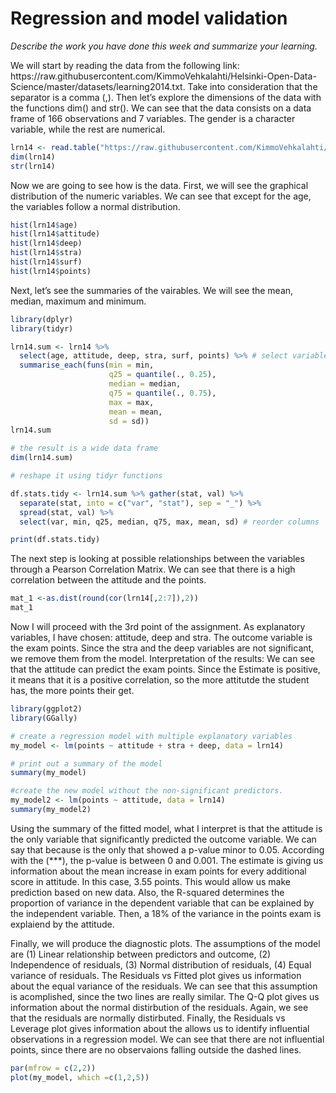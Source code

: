 # Regression and model validation

*Describe the work you have done this week and summarize your learning.*

We will start by reading the data from the following link:  https://raw.githubusercontent.com/KimmoVehkalahti/Helsinki-Open-Data-Science/master/datasets/learning2014.txt. Take into consideration that the separator is a comma (,). 
Then let's explore the dimensions of the data with the functions dim() and str(). We can see that the data consists on a data frame of 166 observations and 7 variables. The gender is a character variable, while the rest are numerical. 

```r
lrn14 <- read.table("https://raw.githubusercontent.com/KimmoVehkalahti/Helsinki-Open-Data-Science/master/datasets/learning2014.txt", sep=",", header=TRUE)
dim(lrn14)
str(lrn14)
```
Now we are going to see how is the data. First, we will see the graphical distribution of the numeric variables. We can see that except for the age, the variables follow a normal distribution. 

```r
hist(lrn14$age)
hist(lrn14$attitude)
hist(lrn14$deep)
hist(lrn14$stra)
hist(lrn14$surf)
hist(lrn14$points)

```
Next, let's see the summaries of the vairables. We will see the mean, median, maximum and minimum. 

```r
library(dplyr)
library(tidyr)

lrn14.sum <- lrn14 %>%
  select(age, attitude, deep, stra, surf, points) %>% # select variables to summarise
  summarise_each(funs(min = min, 
                      q25 = quantile(., 0.25), 
                      median = median, 
                      q75 = quantile(., 0.75), 
                      max = max,
                      mean = mean, 
                      sd = sd))
lrn14.sum

# the result is a wide data frame
dim(lrn14.sum)

# reshape it using tidyr functions

df.stats.tidy <- lrn14.sum %>% gather(stat, val) %>%
  separate(stat, into = c("var", "stat"), sep = "_") %>%
  spread(stat, val) %>%
  select(var, min, q25, median, q75, max, mean, sd) # reorder columns

print(df.stats.tidy)

```
The next step is looking at possible relationships between the variables through a Pearson Correlation Matrix. We can see that there is a high correlation between the attitude and the points. 

```r
mat_1 <-as.dist(round(cor(lrn14[,2:7]),2))
mat_1


```
Now I will proceed with the 3rd point of the assignment.
As explanatory variables, I have chosen: attitude, deep and stra. The outcome variable is the exam points. Since the stra and the deep variables are not significant, we remove them from the model. 
Interpretation of the results: We can see that the attitude can predict the exam points. Since the Estimate is positive, it means that it is a positive correlation, so the more attitutde the student has, the more points their get. 

```r
library(ggplot2)
library(GGally)

# create a regression model with multiple explanatory variables
my_model <- lm(points ~ attitude + stra + deep, data = lrn14)

# print out a summary of the model
summary(my_model)

#create the new model without the non-significant predictors. 
my_model2 <- lm(points ~ attitude, data = lrn14)
summary(my_model2)

```
Using the summary of the fitted model, what I interpret is that the attitude is the only variable that significantly predicted the outcome variable. We can say that because is the only that showed a p-value minor to 0.05. According with the (***), the p-value is between 0 and 0.001. 
The estimate is giving us information about the mean increase in exam points for every additional score in attitude. In this case, 3.55 points. This would allow us make prediction based on new data. 
Also, the R-squared determines the proportion of variance in the dependent variable that can be explained by the independent variable. Then, a 18% of the variance in the points exam is explaiend by the attitude. 

Finally, we will produce the diagnostic plots. 
The assumptions of the model are (1) Linear relationship between predictors and outcome, (2) Independence of residuals, (3) Normal distribution of residuals, (4) Equal variance of residuals.
The Residuals vs Fitted plot gives us information about the equal variance of the residuals. We can see that this assumption is acomplished, since the two lines are really similar. 
The Q-Q plot gives us information about the normal distirbution of the residuals. Again, we see that the residuals are normally distirbuted. 
Finally, the Residuals vs Leverage plot gives information about the allows us to identify influential observations in a regression model. We can see that there are not influential points, since there are no observaions falling outside the dashed lines.  

```r
par(mfrow = c(2,2))
plot(my_model, which =c(1,2,5))
```

